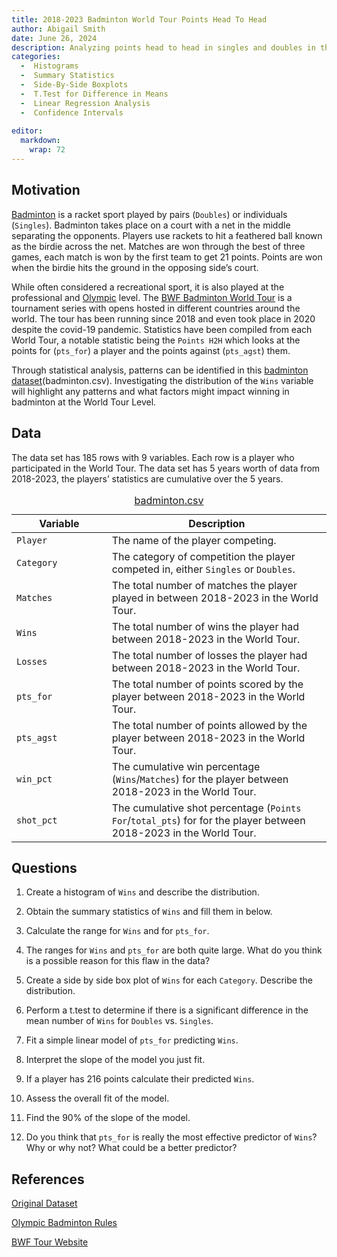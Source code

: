 ```yaml
---
title: 2018-2023 Badminton World Tour Points Head To Head 
author: Abigail Smith
date: June 26, 2024
description: Analyzing points head to head in singles and doubles in the Badminton World Tour from 2018-2023. 
categories:
  -  Histograms
  -  Summary Statistics
  -  Side-By-Side Boxplots
  -  T.Test for Difference in Means
  -  Linear Regression Analysis
  -  Confidence Intervals
  
editor: 
  markdown: 
    wrap: 72
---
```


## Motivation

[Badminton](https://en.wikipedia.org/wiki/badminton){target="_blank"} is
a racket sport played by pairs (`Doubles`) or individuals (`Singles`).
Badminton takes place on a court with a net in the middle separating the
opponents. Players use rackets to hit a feathered ball known as the
birdie across the net. Matches are won through the best of three games,
each match is won by the first team to get 21 points. Points are won
when the birdie hits the ground in the opposing side's court.

While often considered a recreational sport, it is also played at the
professional and
[Olympic](https://olympics.com/en/news/badminton-guide-how-to-play-rules-olympic-history){target="_blank"} level. The [BWF Badminton World Tour](https://en.wikipedia.org/wiki/BWF_World_Tour){target="_blank"} is
a tournament series with opens hosted in different countries around the
world. The tour has been running since 2018 and even took place in 2020
despite the covid-19 pandemic. Statistics have been compiled from each
World Tour, a notable statistic being the `Points H2H` which looks at
the points for (`pts_for`) a player and the points against (`pts_agst`) them.

Through statistical analysis, patterns can be identified in this [badminton dataset](badminton.csv){target="_blank"}(badminton.csv). Investigating the distribution of the `Wins` variable will highlight any patterns and what factors might impact winning in badminton at the World Tour Level. 

## Data

The data set has 185 rows with 9 variables. Each row is a player who participated in the World Tour. The data set has 5 years worth of data from 2018-2023, the players' statistics are cumulative over the 5 years.

| Variable | Description |
|----------------------|-------------------------------------------------|
| `Player` | The name of the player competing. |
| `Category` | The category of competition the player competed in, either `Singles` or `Doubles`. |
| `Matches` | The total number of matches the player played in between 2018-2023 in the World Tour. |
| `Wins` | The total number of wins the player had between 2018-2023 in the World Tour. |
| `Losses` | The total number of losses the player had between 2018-2023 in the World Tour. |
| `pts_for` | The total number of points scored by the player between 2018-2023 in the World Tour. |
| `pts_agst` | The total number of points allowed by the player between 2018-2023 in the World Tour. |
| `win_pct` | The cumulative win percentage (`Wins`/`Matches`) for the player between 2018-2023 in the World Tour. |
| `shot_pct` | The cumulative shot percentage (`Points For`/`total_pts`) for for the player between 2018-2023 in the World Tour. |
: [badminton.csv](badminton.csv){target="_blank"}

## Questions

1.    Create a histogram of `Wins` and describe the distribution.

2.    Obtain the summary statistics of `Wins` and fill them in below. 

3.    Calculate the range for `Wins` and for `pts_for`. 

4.    The ranges for `Wins` and `pts_for` are both quite large. What do you think is a possible         reason for this flaw in the data?

5.    Create a side by side box plot of `Wins` for each `Category`. Describe the distribution.

6.    Perform a t.test to determine if there is a significant difference in the mean number of         `Wins` for `Doubles` vs. `Singles`. 

7.    Fit a simple linear model of `pts_for` predicting `Wins`.

8.    Interpret the slope of the model you just fit.

9.    If a player has 216 points calculate their predicted `Wins`. 

10.   Assess the overall fit of the model. 

11.   Find the 90% of the slope of the model.

12.   Do you think that `pts_for` is really the most effective predictor of `Wins`? Why or why          not? What could be a better predictor?

## References

[Original Dataset](https://www.badmintonstatistics.net/Reports?reportname=MostPointsH2H&category=%&year=-1&level=worldtour&country=%){target="_blank"}

[Olympic Badminton Rules](https://olympics.com/en/news/badminton-guide-how-to-play-rules-olympic-history){target="_blank"}

[BWF Tour Website](https://bwfworldtour.bwfbadminton.com/){target="_blank"}
